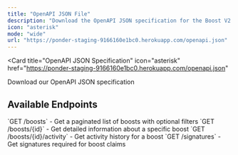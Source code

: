 ```yaml
---
title: "OpenAPI JSON File"
description: "Download the OpenAPI JSON specification for the Boost V2 API"
icon: "asterisk"
mode: "wide"
url: "https://ponder-staging-9166160e1bc0.herokuapp.com/openapi.json"
---
```


<Card
  title="OpenAPI JSON Specification"
  icon="asterisk"
  href="https://ponder-staging-9166160e1bc0.herokuapp.com/openapi.json"
>
  Download our OpenAPI JSON specification
</Card>

## Available Endpoints

<CardGroup cols={2}>
  <Card title="List Boosts" icon="list" href="v2/api-reference/get-list-of-boosts">
    `GET /boosts` - Get a paginated list of boosts with optional filters
  </Card>
  <Card title="Get Boost Details" icon="circle-info" href="v2/api-reference/boosts/get-boost-details">
    `GET /boosts/{id}` - Get detailed information about a specific boost
  </Card>
  <Card title="Boost Activity" icon="chart-line" href="v2/api-reference/get-boost-activity">
    `GET /boosts/{id}/activity` - Get activity history for a boost
  </Card>
  <Card title="Claim Signatures" icon="signature" href="v2/api-reference/get-signatures-for-boost-claim">
    `GET /signatures` - Get signatures required for boost claims
  </Card>
</CardGroup>



